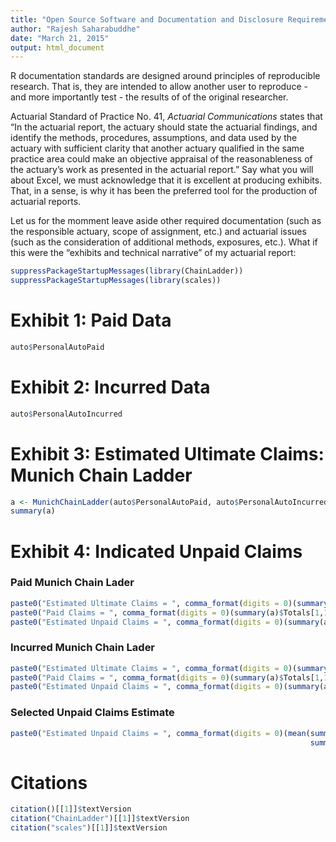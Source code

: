 ```yaml
---
title: "Open Source Software and Documentation and Disclosure Requirements"
author: "Rajesh Saharabuddhe"
date: "March 21, 2015"
output: html_document
---
```


R documentation standards are designed around principles of reproducible research. That is, they are intended to allow another user to reproduce - and more importantly test - the results of of the original researcher.

Actuarial Standard of Practice No. 41, _Actuarial Communications_ states that "In the actuarial report, the actuary should state the actuarial findings, and identify the methods, procedures, assumptions, and data used by the actuary with sufficient clarity that another actuary qualified in the same practice area could make an objective appraisal of the reasonableness of the actuary’s work as presented in the actuarial report." Say what you will about Excel, we must acknowledge that it is excellent at producing exhibits. That, in a sense, is why it has been the preferred tool for the production of actuarial reports. 

Let us for the momment leave aside other required documentation (such as the responsible actuary, scope of assignment, etc.) and actuarial issues (such as the consideration of additional methods, exposures, etc.). What if this were the "exhibits and technical narrative" of my actuarial report:

```r
suppressPackageStartupMessages(library(ChainLadder))
suppressPackageStartupMessages(library(scales))
```

# Exhibit 1: Paid Data
```r
auto$PersonalAutoPaid
```
# Exhibit 2: Incurred Data
```r
auto$PersonalAutoIncurred
```
# Exhibit 3: Estimated Ultimate Claims: Munich Chain Ladder
```r
a <- MunichChainLadder(auto$PersonalAutoPaid, auto$PersonalAutoIncurred)
summary(a)
```
# Exhibit 4: Indicated Unpaid Claims
### Paid Munich Chain Lader
```r
paste0("Estimated Ultimate Claims = ", comma_format(digits = 0)(summary(a)$Totals[2,1]))
paste0("Paid Claims = ", comma_format(digits = 0)(summary(a)$Totals[1,1]))
paste0("Estimated Unpaid Claims = ", comma_format(digits = 0)(summary(a)$Totals[2,1] - summary(a)$Totals[1,1]))
```
### Incurred Munich Chain Lader
```r
paste0("Estimated Ultimate Claims = ", comma_format(digits = 0)(summary(a)$Totals[2,2]))
paste0("Paid Claims = ", comma_format(digits = 0)(summary(a)$Totals[1,1]))
paste0("Estimated Unpaid Claims = ", comma_format(digits = 0)(summary(a)$Totals[2,2] - summary(a)$Totals[1,1]))
```
### Selected Unpaid Claims Estimate
```r
paste0("Estimated Unpaid Claims = ", comma_format(digits = 0)(mean(summary(a)$Totals[2,2] - summary(a)$Totals[1,1],
                                                                   summary(a)$Totals[2,1] - summary(a)$Totals[1,1])))
```
# Citations
```r
citation()[[1]]$textVersion
citation("ChainLadder")[[1]]$textVersion
citation("scales")[[1]]$textVersion
```